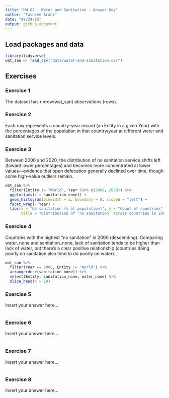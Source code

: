 ```yaml
---
title: "HW 02 - Water and Sanitation - Answer Key"
author: "Tasneem Arabi"
date: "09/24/25"
output: github_document
---
```


## Load packages and data

```r
library(tidyverse)
wat_san <- read_csv("data/water-and-sanitation.csv")
```

## Exercises

### Exercise 1

The dataset has r nrow(wat_san) observations (rows).

### Exercise 2

Each row represents a country–year record (an Entity in a given Year) with the percentages of the population in that country/year at different water and sanitation service levels.

### Exercise 3

Between 2000 and 2020, the distribution of no sanitation service shifts left (toward lower percentages) and becomes more concentrated at lower values—evidence that open defecation generally declined over time, though some high-value outliers remain.

```r
wat_san %>% 
  filter(Entity != "World", Year %in% c(2000, 2020)) %>% 
  ggplot(aes(x = sanitation_none)) +
  geom_histogram(binwidth = 5, boundary = 0, closed = "left") +
  facet_wrap(~ Year) +
  labs(x = "No sanitation (% of population)", y = "Count of countries",
       title = "Distribution of 'no sanitation' across countries in 2000 vs 2020")
```

### Exercise 4

Countries with the highest “no sanitation” in 2000 (descending). Comparing water_none and sanitation_none, lack of sanitation tends to be higher than lack of water, but there’s a clear positive relationship (countries doing poorly on sanitation also tend to do poorly on water).

```r
wat_san %>% 
  filter(Year == 2000, Entity != "World") %>% 
  arrange(desc(sanitation_none)) %>% 
  select(Entity, sanitation_none, water_none) %>% 
  slice_head(n = 10)
```

### Exercise 5

Insert your answer here...

```r

```

### Exercise 6

Insert your answer here...

```r

```

### Exercise 7

Insert your answer here...

```r
  
```

### Exercise 8

Insert your answer here...

```r

```
